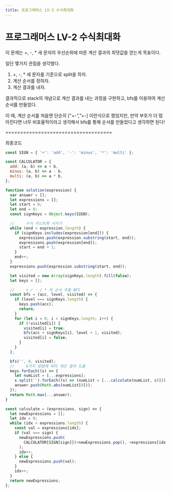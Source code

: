 ```yaml
---
title: 프로그래머스 LV-2 수식최대화
---
```


# 프로그래머스 LV-2 수식최대화

이 문제는 +, -, \* 세 문자의 우선순위에 따른 계산 결과의 최댓값을 얻는게 목표이다.

일단 몇가지 관점을 생각했다.

1. +, -, \* 세 문자를 기준으로 split을 하자.
2. 계산 순서를 정하자.
3. 계산 결과를 내자.

결과적으로 stack의 개념으로 계산 결과를 내는 과정을 구현하고,
bfs를 이용하여 계산 순서를 만들었다.

이 때, 계산 순서를 처음엔 단순히 ["+-*","+*-] 이런식으로 했었지만, 만약 부호가 더 많아진다면 너무 비효율적이라고 생각해서
bfs를 통해 순서를 만들었다고 생각하면 된다!

====================================

최종코드

```js
const SIGN = { '+': 'add', '-': 'minus', '*': 'multi' };

const CALCULATOR = {
  add: (a, b) => a + b,
  minus: (a, b) => a - b,
  multi: (a, b) => a * b,
};

function solution(expression) {
  var answer = [];
  let expressions = [];
  let start = 0;
  let end = 0;
  const signKeys = Object.keys(SIGN);

  //     수식 리스트화 시키기
  while (end < expression.length) {
    if (signKeys.includes(expression[end])) {
      expressions.push(expression.substring(start, end));
      expressions.push(expression[end]);
      start = end + 1;
    }
    end++;
  }
  expressions.push(expression.substring(start, end));

  let visited = new Array(signKeys.length).fill(false);
  let keys = [];

  //     + / - / * 의 순서 추출 BFS
  const bfs = (acc, level, visited) => {
    if (level === signKeys.length) {
      keys.push(acc);
      return;
    }
    for (let i = 0; i < signKeys.length; i++) {
      if (!visited[i]) {
        visited[i] = true;
        bfs(acc + signKeys[i], level + 1, visited);
        visited[i] = false;
      }
    }
  };

  bfs('', 0, visited);
  //     6가지 방법에 따라 계산 결과 도출
  keys.forEach((s) => {
    let numList = [...expressions];
    s.split('').forEach((s) => (numList = [...calculate(numList, s)]));
    answer.push(Math.abs(numList[0]));
  });
  return Math.max(...answer);
}

const calculate = (expressions, sign) => {
  let newExpressions = [];
  let idx = 0;
  while (idx < expressions.length) {
    const val = expressions[idx];
    if (val === sign) {
      newExpressions.push(
        CALCULATOR[SIGN[sign]](+newExpressions.pop(), +expressions[idx + 1]),
      );
      idx++;
    } else {
      newExpressions.push(val);
    }
    idx++;
  }
  return newExpressions;
};
```

